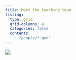 ```yaml
---
title: Meet the teaching team
listing:
  type: grid
  grid-columns: 4
  categories: false
  contents:
    - "people/*.qmd"
---
```


::: {.aside}
![](images/Landscape__1.Col_Pos_CBDRH.jpg)
:::
